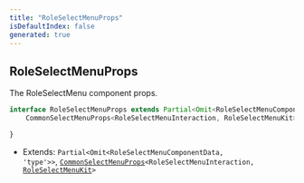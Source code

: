 ```yaml
---
title: "RoleSelectMenuProps"
isDefaultIndex: false
generated: true
---
```



<!-- This file was generated from the CommandKit source. Do not modify. Instead, re-run the "docgen" script -->


## RoleSelectMenuProps

<GenerationInfo sourceFile="packages/commandkit/src/components/v1/select-menu/SelectMenu.ts" sourceLine="217" packageName="commandkit" />

The RoleSelectMenu component props.

```ts title="Signature"
interface RoleSelectMenuProps extends Partial<Omit<RoleSelectMenuComponentData, 'type'>>,
    CommonSelectMenuProps<RoleSelectMenuInteraction, RoleSelectMenuKit> {

}
```
* Extends: <code>Partial&#60;Omit&#60;RoleSelectMenuComponentData, 'type'&#62;&#62;</code>, <code><a href='/docs/api-reference/commandkit/interfaces/common-select-menu-props#commonselectmenuprops'>CommonSelectMenuProps</a>&#60;RoleSelectMenuInteraction, <a href='/docs/api-reference/commandkit/classes/role-select-menu-kit#roleselectmenukit'>RoleSelectMenuKit</a>&#62;</code>


